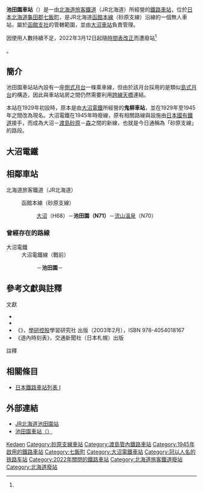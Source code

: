 {{noteTA
|T=zh-tw:池田園車站;zh-hk:池田園站;zh-cn:池田园站;
|1=zh-tw:池田園車站;zh-hk:池田園站;zh-cn:池田园站;
}}
{{日本車站資訊
|公司色     = #ccc
|文字色     = 
|站名       = 池田園車站
|圖片       = JR_Hakodate-Main-Line_Ikedaen_Station_building.jpg
|pxl        = 
|圖片說明   = 站房（2018年）
|日文原名   = 池田園
|平假名     = いけだえん
|羅馬拼音   = Ikedaen
|副站名     = 
|所屬公司   = [[北海道旅客鐵道|北海道旅客鐵道]]（JR北海道）
|電報略號   = イタ
|車站編號   = {{車站編號c|#0072bc|N71}}
|乘客人數   = 2
|所在地     = [[北海道|北海道]][[龜田郡|龜田郡]][[七飯町|七飯町]]軍川
|車站構造   = 地面車站
|月台配置   = 1面1線
|所屬路線   = {{color|#0072bc|■}}[[函館本線|函館本線]]（砂原支線）
|前一站     = H68 [[大沼車站|大沼]]
|前一站距離 = 3.4
|後一站距離 = 2.2
|後一站     = [[流山溫泉車站|流山溫泉]] N70
|距離       = 3.4
|起點站     = [[大沼車站|大沼]]
|啟用年月日 = 1945年6月1日
|廢站年月日 = 2022年3月12日
|上下車人次 =
|統計年度   = 2013年
|轉車       =
|備註       = 無人車站
}} 
'''池田園車站'''（{{jpn|j=池田園駅|hg=いけだえんえき|rm=Ikedaen eki|f=y}}）是一由[[北海道旅客鐵道|北海道旅客鐵道]]（JR北海道）所經營的[[鐵路車站|鐵路車站]]，位於[[日本|日本]][[北海道|北海道]][[龜田郡|龜田郡]][[七飯町|七飯町]]，是JR北海道[[函館本線|函館本線]]（砂原支線）沿線的一個無人車站，屬於[[北海道旅客鐵道函館支社|函館支社]]的管轄範圍，並由[[大沼車站|大沼車站]]負責管理。

因使用人數持續不足，2022年3月12日起隨[[時間表改正|時間表改正]]而遭廢站<ref name="jrhokkaido/press/2021/20211217_KO_kaisei">{{Cite press release|url=https://www.jrhokkaido.co.jp/CM/Info/press/pdf/20211217_KO_kaisei.pdf|title=2022年3月ダイヤ改正について|format=PDF|publisher=北海道旅客鉄道|date=2021-12-17|accessdate=2021-12-17|archiveurl=https://web.archive.org/web/20211217052031/https://www.jrhokkaido.co.jp/CM/Info/press/pdf/20211217_KO_kaisei.pdf|archivedate=2021-12-17}}</ref>。

==簡介==
池田園車站站內設有一座[[側式月台|側式月台]]一條乘車線，但由於該月台採用的是類似[[島式月台|島式月台]]的構造，因此與車站站房之間仍然需要利用[[人行天橋|跨線天橋]]連結。

本站在1929年初設時，原本是由[[大沼電鐵|大沼電鐵]]所經營的'''鬼柳車站'''，並在1929年至1945年之間改為現名。大沼電鐵在1945年時廢線，原有相關路線與設施由[[日本國有鐵道|日本國有鐵道]]接手，而成為大沼－[[渡島砂原車站|渡島砂原]]－[[森車站|森]]之間的新線，也就是今日通稱為「砂原支線」的路段。

== 大沼電鐵 ==
{{日本車站資訊
|公司色 = #ccc
|文字色 = #000
|站名 = 池田園站
|圖片 = 
|pxl = 
|圖片說明 = 
|日文原名 = 池田園
|平假名 = いけだえん
|羅馬拼音 = Ikedaen
|前一站 = {{link-ja|大八灣站|大八湾駅|大八灣}}
|前一站距離 = 2.0
|後一站距離 = 2.4
|後一站 = {{link-ja|銚子口站 (大沼電鐵)|銚子口駅 (大沼電鉄)|銚子口}}
|電報略號 = 
|車站編號 = 
|所屬公司 = {{link-ja|大沼電鐵|大沼電鉄}}
|所屬路線 = 大沼電鐵線（戰前）
|距離 = 3.5
|起點站 = [[大沼公園站|大沼公園]]
|所在地 = 
|車站構造 = 
|月台配置 = 
|啟用年月日 = 1929年（昭和4年）1月5日
|廢站年月日 = 1945年（昭和20年）6月1日
|乘客人數 = 
|統計年度 = 
|轉車 = 
|備註 = 被指定為[[不要不急線|不要不急線]]而廢除。
}}

==相鄰車站==
; 北海道旅客鐵道（JR北海道）
: {{color|#0072bc|■}}函館本線（砂原支線）
:: [[大沼站|大沼]]（H68）－'''池田園（N71）'''－[[流山溫泉站|流山溫泉]]（N70）

=== 曾經存在的路線 ===
; 大沼電鐵
: 大沼電鐵線（戰前）
:: {{link-ja|大八灣站|大八湾駅|大八灣}}－'''池田園'''－{{link-ja|銚子口站 (大沼電鐵)|銚子口駅 (大沼電鉄)|銚子口}}

==參考文獻與註釋==
;文獻
*{{clref|今尾惠介|2008|ref= {{cite isbn|9784107900197|ref=harv|noedit}}}}
*{{clref|本久公洋|2008|ref= {{cite isbn|9784894534643|ref=harv|noedit}}}}
* 《{{lang|ja|JR全線・全駅舎 東日本編}}》，[[學研控股|學研控股]]學習研究社 出版（2003年2月），ISBN 978-4054018167
* 《道內時刻表》，交通新聞社（日本札幌）出版

;註釋
<references/>

==相關條目==
* [[日本鐵路車站列表_I|日本鐵路車站列表 I]]

==外部連結==
* [https://www.jrhokkaido.co.jp/network/station/station.html#4162 JR北海道池田園站]{{ja}}
* [http://www.its-mo.com/c/%E6%B1%A0%E7%94%B0%E5%9C%92/DIDX_EKI%2C33/ 池田園車站（{{lang|ja|いつもNAVI}}）] {{Wayback|url=http://www.its-mo.com/c/%E6%B1%A0%E7%94%B0%E5%9C%92/DIDX_EKI%2C33/ |date=20160407121403 }}{{ja}}

{{函館本線1}}

{{DEFAULTSORT:Ikedaen}}
[[Category:日本鐵路車站_I|Kedaen]]
[[Category:砂原支線車站|Category:砂原支線車站]]
[[Category:渡島管內鐵路車站|Category:渡島管內鐵路車站]]
[[Category:1945年啟用的鐵路車站|Category:1945年啟用的鐵路車站]]
[[Category:七飯町|Category:七飯町]]
[[Category:大沼電鐵車站|Category:大沼電鐵車站]]
[[Category:冠以人名的铁路车站|Category:冠以人名的铁路车站]]
[[Category:2022年關閉的鐵路車站|Category:2022年關閉的鐵路車站]]
[[Category:北海道旅客鐵道廢站|Category:北海道旅客鐵道廢站]]
[[Category:北海道廢站|Category:北海道廢站]]